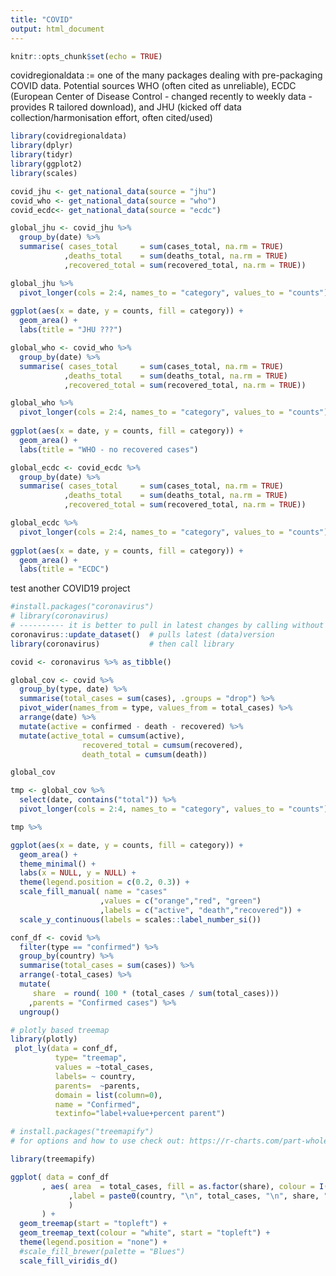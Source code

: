 ```yaml
---
title: "COVID"
output: html_document
---
```


```r
knitr::opts_chunk$set(echo = TRUE)
```

covidregionaldata := one of the many packages dealing with pre-packaging COVID data.
Potential sources WHO (often cited as unreliable), ECDC (European Center of Disease Control - changed recently to weekly data - provides R tailored download), and JHU (kicked off data collection/harmonisation effort, often cited/used)

```r
library(covidregionaldata)
library(dplyr)
library(tidyr)
library(ggplot2)
library(scales)
```

```r
covid_jhu <- get_national_data(source = "jhu")
covid_who <- get_national_data(source = "who")
covid_ecdc<- get_national_data(source = "ecdc")
```

```r
global_jhu <- covid_jhu %>%
  group_by(date) %>%
  summarise( cases_total     = sum(cases_total, na.rm = TRUE)
            ,deaths_total    = sum(deaths_total, na.rm = TRUE)
            ,recovered_total = sum(recovered_total, na.rm = TRUE))
```

```r
global_jhu %>% 
  pivot_longer(cols = 2:4, names_to = "category", values_to = "counts") %>%
  
ggplot(aes(x = date, y = counts, fill = category)) +
  geom_area() +
  labs(title = "JHU ???")
```

```r
global_who <- covid_who %>%
  group_by(date) %>%
  summarise( cases_total     = sum(cases_total, na.rm = TRUE)
            ,deaths_total    = sum(deaths_total, na.rm = TRUE)
            ,recovered_total = sum(recovered_total, na.rm = TRUE))
```

```r
global_who %>% 
  pivot_longer(cols = 2:4, names_to = "category", values_to = "counts") %>%
  
ggplot(aes(x = date, y = counts, fill = category)) +
  geom_area() +
  labs(title = "WHO - no recovered cases")
```



```r
global_ecdc <- covid_ecdc %>%
  group_by(date) %>%
  summarise( cases_total     = sum(cases_total, na.rm = TRUE)
            ,deaths_total    = sum(deaths_total, na.rm = TRUE)
            ,recovered_total = sum(recovered_total, na.rm = TRUE))
```

```r
global_ecdc %>% 
  pivot_longer(cols = 2:4, names_to = "category", values_to = "counts") %>%
  
ggplot(aes(x = date, y = counts, fill = category)) +
  geom_area() +
  labs(title = "ECDC")
```



test another COVID19 project

```r
#install.packages("coronavirus")
# library(coronavirus)
# ---------- it is better to pull in latest changes by calling without library 
coronavirus::update_dataset()  # pulls latest (data)version
library(coronavirus)           # then call library

covid <- coronavirus %>% as_tibble()
```

```r
global_cov <- covid %>% 
  group_by(type, date) %>%
  summarise(total_cases = sum(cases), .groups = "drop") %>%
  pivot_wider(names_from = type, values_from = total_cases) %>%
  arrange(date) %>%
  mutate(active = confirmed - death - recovered) %>%
  mutate(active_total = cumsum(active),
                recovered_total = cumsum(recovered),
                death_total = cumsum(death))

global_cov
```

```r
tmp <- global_cov %>%
  select(date, contains("total")) %>%
  pivot_longer(cols = 2:4, names_to = "category", values_to = "counts") 

tmp %>%

ggplot(aes(x = date, y = counts, fill = category)) +
  geom_area() +
  theme_minimal() +
  labs(x = NULL, y = NULL) +
  theme(legend.position = c(0.2, 0.3)) +
  scale_fill_manual( name = "cases"
                    ,values = c("orange","red", "green")
                    ,labels = c("active", "death","recovered")) +
  scale_y_continuous(labels = scales::label_number_si())
```

```r
conf_df <- covid %>% 
  filter(type == "confirmed") %>%
  group_by(country) %>%
  summarise(total_cases = sum(cases)) %>%
  arrange(-total_cases) %>%
  mutate(
     share  = round( 100 * (total_cases / sum(total_cases)))
    ,parents = "Confirmed cases") %>%
  ungroup() 
```

```r
# plotly based treemap
library(plotly)
 plot_ly(data = conf_df,
          type= "treemap",
          values = ~total_cases,
          labels= ~ country,
          parents=  ~parents,
          domain = list(column=0),
          name = "Confirmed",
          textinfo="label+value+percent parent")
```


```r
# install.packages("treemapify")
# for options and how to use check out: https://r-charts.com/part-whole/treemapify/

library(treemapify)

ggplot( data = conf_df
       , aes( area  = total_cases, fill = as.factor(share), colour = I("white")
             ,label = paste0(country, "\n", total_cases, "\n", share, "%")
             )
       ) +
  geom_treemap(start = "topleft") +
  geom_treemap_text(colour = "white", start = "topleft") +
  theme(legend.position = "none") +
  #scale_fill_brewer(palette = "Blues")
  scale_fill_viridis_d()
```

